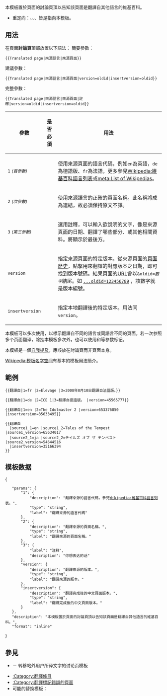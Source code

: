 <noinclude>{{Documentation subpage}}</noinclude>
<!-- 在本行下編輯模板說明 -->

本模板置於頁面的討論頁頂以告知該頁面是翻譯自其他語言的維基百科。
*重定向：{{tl|Translated}}、{{tl|已翻譯的頁面}}、{{tl|翻譯自}}、{{tl|已翻譯}}皆是指向本模板。

== 用法 ==
在頁面'''討論頁'''頂部放置以下語法：
簡要參數：
<pre>{{Translated page|來源語言|來源頁面}}</pre>
建議參數：
<pre>{{Translated page|來源語言|來源頁面|version=oldid|insertversion=oldid}}</pre>
完整參數：
<pre>{{Translated page|來源語言|來源頁面|註釋|version=oldid|insertversion=oldid}}</pre>

{| class="wikitable"
! 參數!!是否必須!!用法
|-
|<code>1</code> <small>''(首參數)''</small>||{{yes}}||使用來源頁面的語言代碼，例如<code>en</code>為英語，<code>de</code>為德語版、<code>fr</code>為法語，更多參見[[Wikipedia:維基百科語言列表]]或[[meta:List of Wikipedias]]。
|-
|<code>2</code> <small>''(次參數)''</small>||{{yes}}||使用來源語言的正確的頁面名稱。此名稱將成為連結，故必須保持原文不譯。
|-
|<code>3</code> <small>''(第三參數)''</small>||{{no}}||選用註釋，可以輸入欲說明的文字，像是來源頁面的日期、翻譯了哪些部分、或其他相關資料。將顯示於最後方。
|-
|<code>version</code>||{{optional|建議}}||指定來源頁面的特定版本。從來源頁面的[[Help:页面历史|頁面歷史]]，點擊用來翻譯的對應版本之日期，即可找到版本號碼。結果頁面的[[统一资源定位符|URL]]會以<code>&oldid=''數字''</code>結尾。如 <code>[http://en.wikipedia.org/w/index.php?oldid=123456789 ...oldid=123456789]</code> ，該數字就是版本編號。
|-
|<code>insertversion</code>||{{optional|建議}}||指定本地翻譯後的特定版本。用法同<code>version</code>。
|}

本模板可以多次使用，以標示翻譯自不同的語言或同語言不同的頁面。若一次参照多个页面翻译，除挂本模板多次外，也可以使用{{para|source2_1|來源頁面2的语言代码}}和{{para|source2_2|來源頁面2的頁面名稱}}等参数标记。

本模板是一個[[Wikipedia:避免自我提及|自我提及]]，應該放在討論頁而非頁面本身。

[[Wikipedia:模板名字空间]]有基本的模板用法簡介。

==範例==
<pre>{{翻譯自|1=fr |2=Élevage |3=2008年8月10日翻譯自法語版。}}</pre>
<div>{{Translated page|fr|Élevage|2008年8月10日翻譯自法語版。|cat=no|demospace=talk}}</div>

<pre>{{翻譯自|1=de |2=ICE 1|3=翻譯自德語版。 |version=45565777}}</pre>
<div>{{translated page|de|ICE 1|翻譯自德語版。|version=45565777|cat=no|demospace=talk}}</div>

<pre>{{翻譯自|1=en |2=The Idolmaster 2 |version=653376850 |insertversion=35633495}}</pre>
<div>{{Translated page|en|The Idolmaster 2|version=653376850|insertversion=35633495|cat=no|demospace=talk}}</div>

<pre>{{翻譯自
  |source1_1=en |source1_2=Tales of the Tempest        |source1_version=65634017 
  |source2_1=ja |source2_2=テイルズ オブ ザ テンペスト |source2_version=54644516 
  |insertversion=35166394
}}</pre>
{{Translated page|source1_1=en|source1_2=Tales of the Tempest|source1_version=656340171|source2_1=ja|source2_2=テイルズ オブ ザ テンペスト|source2_version=54644516|insertversion=35166394|cat=no|demospace=talk}}

== 模板数据 ==

<templatedata>
{
	"params": {
		"1": {
			"description": "翻譯來源的語言代碼，參見[[Wikipedia:維基百科語言列表]]。",
			"type": "string",
			"label": "翻譯來源的語言代碼"
		},
		"2": {
			"description": "翻譯來源的頁面名稱。",
			"type": "string",
			"label": "翻譯來源的頁面名稱。"
		},
		"3": {
			"label": "注释",
			"description": "你想表达的话"
		},
		"version": {
			"description": "翻譯來源的版本。",
			"type": "string",
			"label": "翻譯來源的版本。"
		},
		"insertversion": {
			"description": "翻譯完成後的中文頁面版本。",
			"type": "string",
			"label": "翻譯完成後的中文頁面版本。"
		}
	},
	"description": "本模板置於頁面的討論頁頂以告知該頁面是翻譯自其他語言的維基百科。",
	"format": "inline"
}
</templatedata>

==參見==
* {{tl|TFWP}} － 转移站外用户所译文字的讨论页模板
*[[:Category:翻譯條目]]
*[[:Category:翻譯標記錯誤的頁面]]
* 可能的替換模板：{{Tl|Translation/Ref}}

<includeonly>
<!-- 本行下加入模板的分類 -->
[[Category:討論頁模板|{{PAGENAME}}]]
[[Category:翻譯模板| ]]
</includeonly>